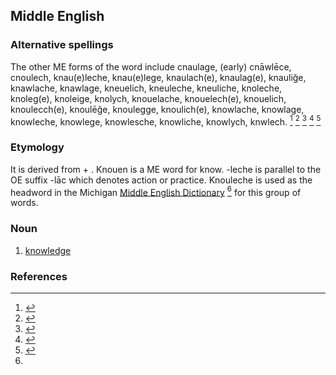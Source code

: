 ==Middle English==

===Alternative spellings===

The other ME forms of the word include cnaulage,
(early) cnāwlēce,
cnoulech,
knau(e)leche,
knau(e)lege,
knaulach(e),
knaulag(e),
knauliǧe,
knawlache,
knawlage,
kneuelich,
kneuleche,
kneuliche,
knoleche,
knoleg(e),
knoleige,
knolych,
knouelache,
knouelech(e),
knouelich,
knoulecch(e),
knoulēǧe,
knoulegge,
knoulich(e),
knowlache,
knowlage,
knowleche,
knowlege,
knowlesche,
knowliche,
knowlych,
knwlech.
<ref name ="med"> {{cite web
| title = Middle English Dictionary
| publisher = University of Michigan
| year = 2001
| url = http://quod.lib.umich.edu/cgi/m/mec/med-idx?size=First+100&type=headword&q1=knouleche&rgxp=constrained }}
</ref>
<ref>{{cite web
| title = A Concise Dictionary of Middle English from A.D. 1150 to 1580
| last = A.L. Mayhew and Walter William Skeat
| publisher = Clarendon Press
| year = 1888
| url = http://www.pbm.com/~lindahl/concise/concise.html }}
</ref>
<ref>{{cite web
| title = Century Unabridged Dictionary
| year = 1889
| publisher = The Century Company
| url = http://www.global-language.com/CENTURY/}}
</ref>
<ref>{{cite web
| title = Le Morte d'Arthur (dictionary included)
| last = Sir Thomas Malory
| publisher = London: W. Caxton
| year = 1485
| url = http://www.pierre-marteau.com/editions/1485-morte-darthur.html }}
</ref>
<ref>{{cite web
| title = Dictionary.com Unabridged v1.1
| year = 2006
| publisher = Random House, Inc.
| url = http://dictionary.reference.com/browse/knowledge }}
</ref>

===Etymology===

It is derived from {{term|knouen}} + {{term|-leche}}. Knouen is a ME word for know. -leche is parallel to the OE suffix -lāc which denotes action or practice. Knouleche is used as the headword in the Michigan [[Middle English Dictionary]] <ref name ="med"/> for this group of words.

===Noun===
{{enm-noun|-}}

# [[knowledge]]

===References===
<references/>